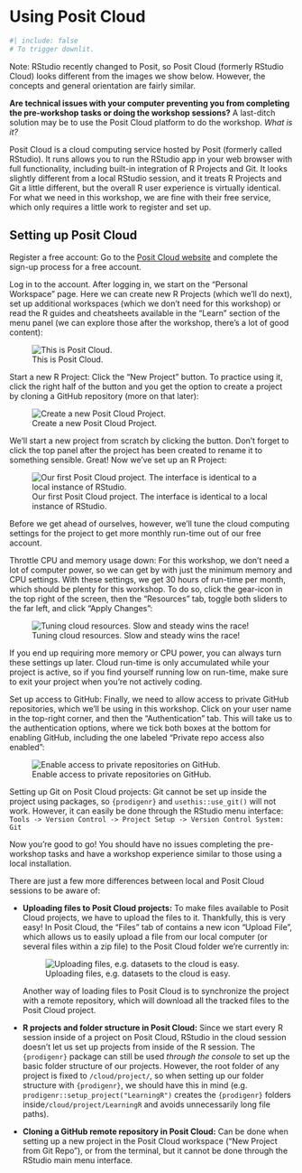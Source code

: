 # Using Posit Cloud {#sec-using-posit-cloud}

```r
#| include: false
# To trigger downlit.
```

::: {.callout-note appearance="default"}
Note: RStudio recently changed to Posit, so Posit Cloud (formerly
RStudio Cloud) looks different from the images we show below. However,
the concepts and general orientation are fairly similar.
:::

**Are technical issues with your computer preventing you from completing
the pre-workshop tasks or doing the workshop sessions?** A last-ditch
solution may be to use the Posit Cloud platform to do the workshop. *What
is it?*

Posit Cloud is a cloud computing service hosted by Posit (formerly
called RStudio). It runs allows you to run the RStudio app in your web
browser with full functionality, including built-in integration of R
Projects and Git. It looks slightly different from a local RStudio
session, and it treats R Projects and Git a little different, but the
overall R user experience is virtually identical. For what we need in
this workshop, we are fine with their free service, which only requires a
little work to register and set up.

## Setting up Posit Cloud

<!-- TODO: Update images to reflect Posit Cloud change. -->

Register a free account: Go to the [Posit Cloud
website](https://posit.cloud/plans/free) and complete the sign-up
process for a free account.

Log in to the account. After logging in, we start on the "Personal
Workspace" page. Here we can create new R Projects (which we'll do
next), set up additional workspaces (which we don't need for this
workshop) or read the R guides and cheatsheets available in the "Learn"
section of the menu panel (we can explore those after the workshop,
there's a lot of good content):

![This is Posit Cloud.](images//cloud-start.jpg)

Start a new R Project: Click the "New Project" button. To practice using
it, click the right half of the button and you get the option to create
a project by cloning a GitHub repository (more on that later):

![Create a new Posit Cloud Project.](images//cloud-new-project.jpg)

We'll start a new project from scratch by clicking the button. Don't
forget to click the top panel after the project has been created to
rename it to something sensible. Great! Now we've set up an R Project:

![Our first Posit Cloud project. The interface is identical to a local
instance of RStudio.](images//cloud-project.jpg)

Before we get ahead of ourselves, however, we'll tune the cloud
computing settings for the project to get more monthly run-time out of
our free account.

Throttle CPU and memory usage down: For this workshop, we don't need a lot
of computer power, so we can get by with just the minimum memory and CPU
settings. With these settings, we get 30 hours of run-time per month,
which should be plenty for this workshop. To do so, click the gear-icon in
the top right of the screen, then the "Resources" tab, toggle both
sliders to the far left, and click "Apply Changes":

![Tuning cloud resources. Slow and steady wins the
race!](images//cloud-cpu-memory.jpg)

If you end up requiring more memory or CPU power, you can always turn
these settings up later. Cloud run-time is only accumulated while your
project is active, so if you find yourself running low on run-time, make
sure to exit your project when you're not actively coding.

Set up access to GitHub: Finally, we need to allow access to private
GitHub repositories, which we'll be using in this workshop. Click on your
user name in the top-right corner, and then the "Authentication" tab.
This will take us to the authentication options, where we tick both
boxes at the bottom for enabling GitHub, including the one labeled
"Private repo access also enabled":

![Enable access to private repositories on
GitHub.](images//cloud-settings-github.jpg)

Setting up Git on Posit Cloud projects: Git cannot be set up inside the
project using packages, so `{prodigenr}` and `usethis::use_git()` will
not work. However, it can easily be done through the RStudio menu
interface:
`Tools -> Version Control -> Project Setup -> Version Control System: Git`

Now you're good to go! You should have no issues completing the
pre-workshop tasks and have a workshop experience similar to those using a
local installation.

There are just a few more differences between local and Posit Cloud
sessions to be aware of:

-   **Uploading files to Posit Cloud projects:** To make files available
    to Posit Cloud projects, we have to upload the files to it.
    Thankfully, this is very easy! In Posit Cloud, the "Files" tab of
    contains a new icon "Upload File", which allows us to easily upload
    a file from our local computer (or several files within a zip file)
    to the Posit Cloud folder we're currently in:

    ![Uploading files, e.g. datasets to the cloud is
    easy.](images//cloud-upload.jpg)

    Another way of loading files to Posit Cloud is to synchronize the
    project with a remote repository, which will download all the
    tracked files to the Posit Cloud project.

-   **R projects and folder structure in Posit Cloud:** Since we start
    every R session inside of a project on Posit Cloud, RStudio in the
    cloud session doesn't let us set up projects from inside of the R
    session. The `{prodigenr}` package can still be used *through the
    console* to set up the basic folder structure of our projects.
    However, the root folder of any project is fixed to
    `/cloud/project/`, so when setting up our folder structure with
    `{prodigenr}`, we should have this in mind (e.g.
    `prodigenr::setup_project("LearningR")` creates the `{prodigenr}`
    folders inside`/cloud/project/LearningR` and avoids unnecessarily
    long file paths).

-   **Cloning a GitHub remote repository in Posit Cloud:** Can be done
    when setting up a new project in the Posit Cloud workspace ("New
    Project from Git Repo"), or from the terminal, but it cannot be done
    through the RStudio main menu interface.
